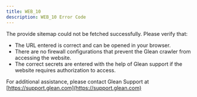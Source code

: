 ```yaml
---
title: WEB_10
description: WEB_10 Error Code
---
```


The provide sitemap could not be fetched successfully. Please verify that:

- The URL entered is correct and can be opened in your browser.
- There are no firewall configurations that prevent the Glean crawler from accessing the website.
- The correct secrets are entered with the help of Glean support if the website requires authorization to access.

For additional assistance, please contact Glean Support at [https://support.glean.com](https://support.glean.com)